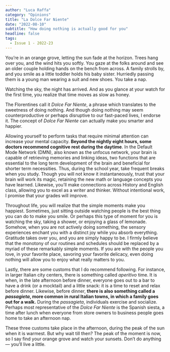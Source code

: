 ```yaml
---
author: "Luca Raffa"
category: "Opinions"
title: "La Dolce Far Niente"
date: "2022-08-10"
subtitle: "How doing nothing is actually good for you"
headline: false
tags:
  - Issue 1 - 2022-23
---
```


You’re in an orange grove, letting the sun fade at the horizon. Trees hang over you, and the wind hits you softly. You gaze at the folks around and see an older couple holding hands on the bench from across. A family strolls by, and you smile as a little toddler holds his baby sister. Hurriedly passing them is a young man wearing a suit and new shoes. You take a nap.

Watching the sky, the night has arrived. And as you glance at your watch for the first time, you realize that time moves as slow as honey.

The Florentines call it _Dolce Far Niente_, a phrase which translates to the sweetness of doing nothing. And though doing nothing may seem counterproductive or perhaps disruptive to our fast-paced lives, I endorse it. The concept of _Dolce Far Niente_ can actually make you smarter and happier.

Allowing yourself to perform tasks that require minimal attention can increase your mental capacity. **Beyond the nightly eight hours, some doctors recommend cognitive rest during the daytime**. In the Default Mode Network (DMN), also known as the unfocus network, your brain is capable of retrieving memories and linking ideas, two functions that are essential to the long term development of the brain and beneficial for shorter term necessities. Thus, during the school year, take frequent breaks when you study. Though you will not know it instantaneously, trust that your brain will work its magic, retaining the new math or language concepts you have learned. Likewise, you’ll make connections across History and English class, allowing you to excel as a writer and thinker. Without intentional work, I promise that your grades will improve.

Throughout life, you will realize that the simple moments make you happiest. Sometimes, just sitting outside watching people is the best thing you can do to make you smile. Or perhaps this type of moment for you is watching the sky, taking a shower, or enjoying a glass of lemonade. Somehow, when you are not actively doing something, the sensory experiences enchant you with a distinct joy while you absorb everything. Gratitude takes over you, and you are simply happy to be. I firmly believe that the monotony of our routines and schedules should be replaced by a myriad of these remarkably simple moments. If you are with the people you love, in your favorite place, savoring your favorite delicacy, even doing nothing will allow you to enjoy what really matters to you.

Lastly, there are some customs that I do recommend following. For instance, in larger Italian city centers, there is something called _aperitivo_ time. It is when, in the late afternoon before dinner, everyone goes out to a bar to have a drink (or a mocktail) and a little snack: it is a time to reset and relax before dinner. Likewise, before dinner, **there is also something called a _passagieta_, more common in rural Italian towns, in which a family goes out for a walk.** During the _passagieta_, individuals exercise and socialize. Perhaps most representative of the _Dolce Far Niente_ is the Spanish siesta, a time after lunch when everyone from store owners to business people goes home to take an afternoon nap.

These three customs take place in the afternoon, during the peak of the sun when it is warmest. But why wait till then? The peak of the moment is now, so I say find your orange grove and watch your sunsets. Don’t do anything— you’ll live a little.

